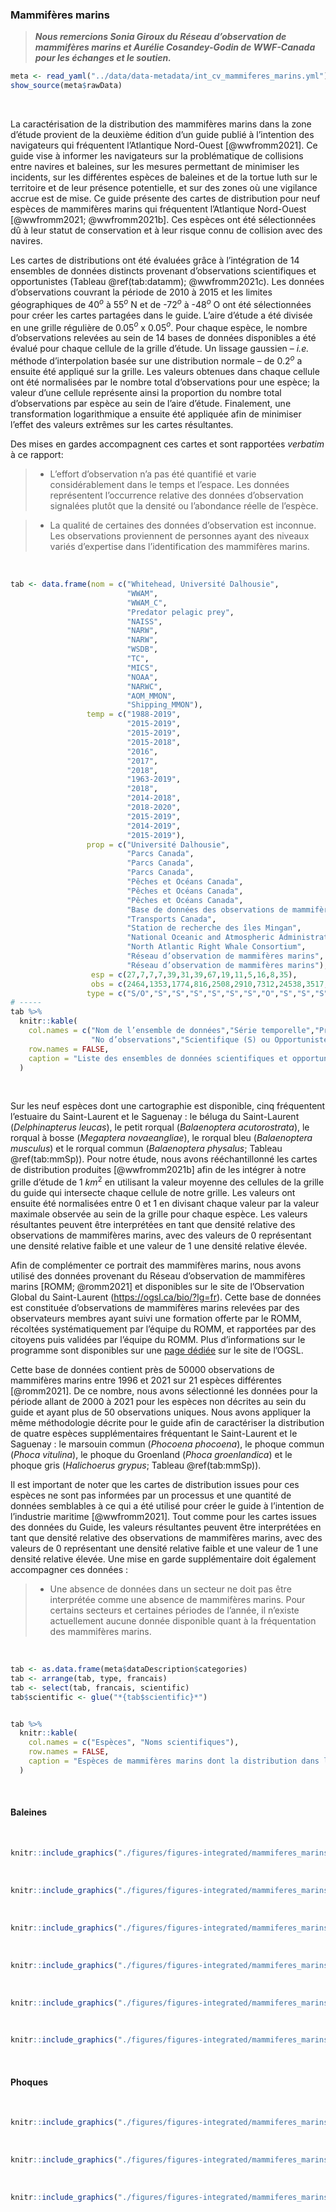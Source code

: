 ### Mammifères marins {#mammiferesmarins}

> ***Nous remercions Sonia Giroux du Réseau d’observation de mammifères marins et Aurélie Cosandey-Godin de WWF-Canada	pour les échanges et le soutien.***


```r
meta <- read_yaml("../data/data-metadata/int_cv_mammiferes_marins.yml")
show_source(meta$rawData)
```

<br/>

<!--
Citation: Le WWF-Canada et le Réseau d’observation de mammifères marins. Données cartographiques : Navires et baleines de l’Atlantique Nord-Ouest : Guide à l’intention de l’industrie maritime, 2e édition. 2021. Données disponibles sur le site https://www.navigationbaleines.ca/fr/accueil/
--->

La caractérisation de la distribution des mammifères marins dans la zone d'étude provient de la deuxième édition d'un guide publié à l'intention des navigateurs qui fréquentent l'Atlantique Nord-Ouest [@wwfromm2021]. Ce guide vise à informer les navigateurs sur la problématique de collisions entre navires et baleines, sur les mesures permettant de minimiser les incidents, sur les différentes espèces de baleines et de la tortue luth sur le territoire et de leur présence potentielle, et sur des zones où une vigilance accrue est de mise. Ce guide présente des cartes de distribution pour neuf espèces de mammifères marins qui fréquentent l'Atlantique Nord-Ouest [@wwfromm2021; @wwfromm2021b]. Ces espèces ont été sélectionnées dû à leur statut de conservation et à leur risque connu de collision avec des navires.

Les cartes de distributions ont été évaluées grâce à l'intégration de 14 ensembles de données distincts provenant d'observations scientifiques et opportunistes (Tableau \@ref(tab:datamm); @wwfromm2021c). Les données d'observations couvrant la période de 2010 à 2015 et les limites géographiques de 40$^o$ à 55$^o$ N et de -72$^o$ à -48$^o$ O ont été sélectionnées pour créer les cartes partagées dans le guide. L'aire d'étude a été divisée en une grille régulière de 0.05$^o$ x 0.05$^o$. Pour chaque espèce, le nombre d'observations relevées au sein de 14 bases de données disponibles a été évalué pour chaque cellule de la grille d'étude. Un lissage gaussien -- *i.e.* méthode d'interpolation basée sur une distribution normale -- de 0.2$^o$ a ensuite été appliqué sur la grille. Les valeurs obtenues dans chaque cellule ont été normalisées par le nombre total d'observations pour une espèce; la valeur d'une cellule représente ainsi la proportion du nombre total d'observations par espèce au sein de l'aire d'étude. Finalement, une transformation logarithmique a ensuite été appliquée afin de minimiser l'effet des valeurs extrêmes sur les cartes résultantes.

Des mises en gardes accompagnent ces cartes et sont rapportées *verbatim* à ce rapport:

> - L'effort d'observation n'a pas été quantifié et varie considérablement dans le temps et l'espace. Les données représentent l’occurrence relative des données d’observation signalées plutôt que la densité ou l'abondance réelle de l'espèce.

> - La qualité de certaines des données d'observation est inconnue. Les observations proviennent de personnes ayant des niveaux variés d’expertise dans l'identification des mammifères marins.


<br/>

```r
tab <- data.frame(nom = c("Whitehead, Université Dalhousie",
                          "WWAM",
                          "WWAM_C",
                          "Predator pelagic prey",
                          "NAISS",
                          "NARW",
                          "NARW",
                          "WSDB",
                          "TC",
                          "MICS",
                          "NOAA",
                          "NARWC",
                          "AOM_MMON",
                          "Shipping_MMON"),
                 temp = c("1988-2019",
                          "2015-2019",
                          "2015-2019",
                          "2015-2018",
                          "2016",
                          "2017",
                          "2018",
                          "1963-2019",
                          "2018",
                          "2014-2018",
                          "2018-2020",
                          "2015-2019",
                          "2014-2019",
                          "2015-2019"),
                 prop = c("Université Dalhousie",
                          "Parcs Canada",
                          "Parcs Canada",
                          "Parcs Canada",
                          "Pêches et Océans Canada",
                          "Pêches et Océans Canada",
                          "Pêches et Océans Canada",
                          "Base de données des observations de mammifères marins et d’animaux pélagiques, Pêches et Océans Canada, Dartmouth, N.-É. [2020/02/13]",
                          "Transports Canada",
                          "Station de recherche des îles Mingan",
                          "National Oceanic and Atmospheric Administration",
                          "North Atlantic Right Whale Consortium",
                          "Réseau d’observation de mammifères marins",
                          "Réseau d’observation de mammifères marins"),
                  esp = c(27,7,7,7,39,31,39,67,19,11,5,16,8,35),
                  obs = c(2464,1353,1774,816,2508,2910,7312,24538,3517,4808,2699,18190,4705,5891),
                 type = c("S/O","S","S","S","S","S","S","O","S","S","S","S","S","O"))
# -----
tab %>%
  knitr::kable(
    col.names = c("Nom de l’ensemble de données","Série temporelle","Propriétaire","No d’espèces",
                  "No d’observations","Scientifique (S) ou Opportuniste (O)"),
    row.names = FALSE,
    caption = "Liste des ensembles de données scientifiques et opportunistes utilisés pour créer les cartes, y compris des renseignements sur la période couverte par l’ensemble de données, le nombre d'espèces et le nombre d'observations d'un ou de plusieurs individus disponibles pour l'analyse, et le propriétaire de l’ensemble de données. Tableau tiré de : @wwfromm2021c."
  )
```

<br/>


Sur les neuf espèces dont une cartographie est disponible, cinq fréquentent l'estuaire du Saint-Laurent et le Saguenay : le béluga du Saint-Laurent (*Delphinapterus leucas*), le petit rorqual (*Balaenoptera acutorostrata*), le rorqual à bosse (*Megaptera novaeangliae*), le rorqual bleu (*Balaenoptera musculus*) et le rorqual commun (*Balaenoptera physalus*; Tableau \@ref(tab:mmSp)). Pour notre étude, nous avons rééchantillonné les cartes de distribution produites [@wwfromm2021b] afin de les intégrer à notre grille d'étude de 1 $km^2$ en utilisant la valeur moyenne des cellules de la grille du guide qui intersecte chaque cellule de notre grille. Les valeurs ont ensuite été normalisées entre 0 et 1 en divisant chaque valeur par la valeur maximale observée au sein de la grille pour chaque espèce. Les valeurs résultantes peuvent être interprétées en tant que densité relative des observations de mammifères marins, avec des valeurs de 0 représentant une densité 
relative faible et une valeur de 1 une densité relative élevée.

Afin de complémenter ce portrait des mammifères marins, nous avons utilisé des données provenant du Réseau d'observation de mammifères marins [ROMM; @romm2021] et disponibles sur le site de l'Observation Global du Saint-Laurent ([https://ogsl.ca/bio/?lg=fr](https://ogsl.ca/bio/?lg=fr)). Cette base de données est constituée d'observations de mammifères marins relevées par des observateurs membres ayant suivi une formation offerte par le ROMM, récoltées systématiquement par l'équipe du ROMM, et rapportées par des citoyens puis validées par l'équipe du ROMM. Plus d'informations sur le programme sont disponibles sur une [page dédiée](https://ogsl.ca/fr/biodiversite-mammiferes-marins-romm-information-sur-les-donnees/) sur le site de l'OGSL.

Cette base de données contient près de 50000 observations de mammifères marins entre 1996 et 2021 sur 21 espèces différentes [@romm2021]. De ce nombre, nous avons sélectionné les données pour la période allant de 2000 à 2021 pour les espèces non décrites au sein du guide et ayant plus de 50 observations uniques. Nous avons appliquer la même méthodologie décrite pour le guide afin de caractériser la distribution de quatre espèces supplémentaires fréquentant le Saint-Laurent et le Saguenay : le marsouin commun	(*Phocoena phocoena*), le phoque commun	(*Phoca vitulina*), le phoque du Groenland	(*Phoca groenlandica*) et le phoque gris	(*Halichoerus grypus*; Tableau \@ref(tab:mmSp)).

Il est important de noter que les cartes de distribution issues pour ces espèces ne sont pas informées par un processus et une quantité de données semblables à ce qui a été utilisé pour créer le guide à l'intention de l'industrie maritime [@wwfromm2021]. Tout comme pour les cartes issues des données du Guide, les valeurs résultantes peuvent être interprétées en tant que densité relative des observations de mammifères marins, avec des valeurs de 0 représentant une densité relative faible et une valeur de 1 une densité relative élevée. Une mise en garde supplémentaire doit également accompagner ces données :

> - Une absence de données dans un secteur ne doit pas être interprétée comme une absence de mammifères marins. Pour certains secteurs et certaines périodes de l’année, il n’existe actuellement aucune donnée disponible quant à la fréquentation des mammifères marins.



<br/>

```r
tab <- as.data.frame(meta$dataDescription$categories)
tab <- arrange(tab, type, francais)
tab <- select(tab, francais, scientific)
tab$scientific <- glue("*{tab$scientific}*")


tab %>%
  knitr::kable(
    col.names = c("Espèces", "Noms scientifiques"),
    row.names = FALSE,
    caption = "Espèces de mammifères marins dont la distribution dans l'estuaire du Saint-Laurent et le Saguenay est disponible dans @wwfromm2021 et @romm2021."
  )
```

<br>

#### Baleines

<br>

```r
knitr::include_graphics("./figures/figures-integrated/mammiferes_marins-beluga.png")
```

<br>


```r
knitr::include_graphics("./figures/figures-integrated/mammiferes_marins-harbour_porpoise.png")
```

<br>

```r
knitr::include_graphics("./figures/figures-integrated/mammiferes_marins-petit_rorqual.png")
```

<br>

```r
knitr::include_graphics("./figures/figures-integrated/mammiferes_marins-rorqual_a_bosse.png")
```

<br>

```r
knitr::include_graphics("./figures/figures-integrated/mammiferes_marins-rorqual_bleu.png")
```

<br>

```r
knitr::include_graphics("./figures/figures-integrated/mammiferes_marins-rorqual_commun.png")
```

<br>

#### Phoques

<br>

```r
knitr::include_graphics("./figures/figures-integrated/mammiferes_marins-harbor_seal.png")
```

<br>

```r
knitr::include_graphics("./figures/figures-integrated/mammiferes_marins-harp_seal.png")
```

<br>

```r
knitr::include_graphics("./figures/figures-integrated/mammiferes_marins-grey_seal.png")
```

<br>
